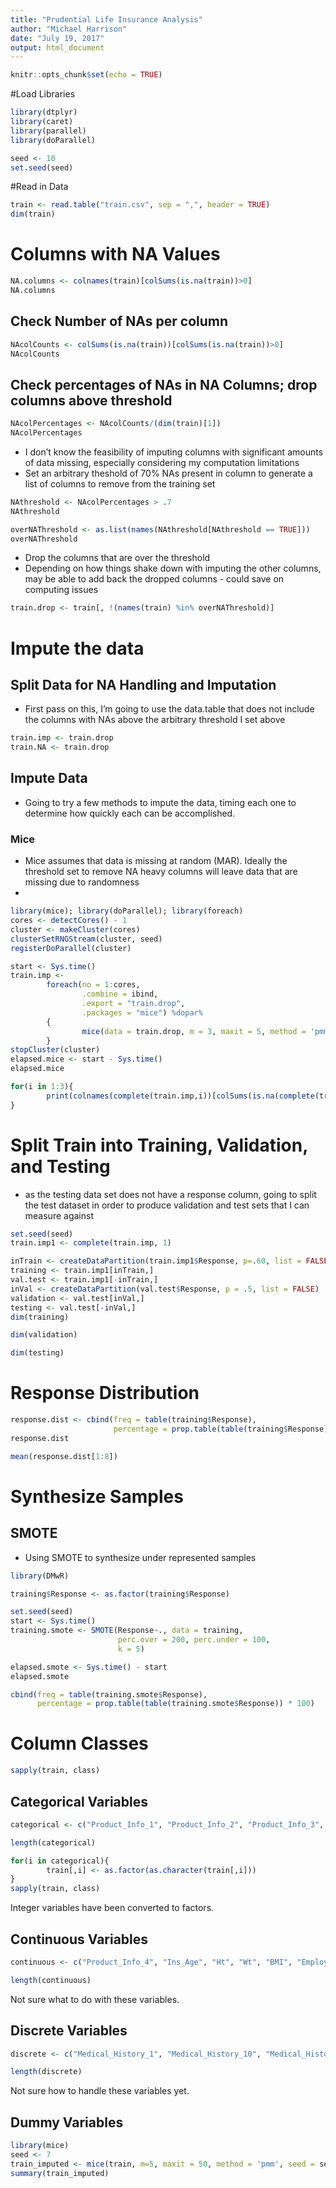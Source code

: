 ```yaml
---
title: "Prudential Life Insurance Analysis"
author: "Michael Harrison"
date: "July 19, 2017"
output: html_document
---
```


```r
knitr::opts_chunk$set(echo = TRUE)
```

#Load Libraries
```r
library(dtplyr)
library(caret)
library(parallel)
library(doParallel)

seed <- 10
set.seed(seed)
```

#Read in Data
```r
train <- read.table("train.csv", sep = ",", header = TRUE)
dim(train)
```

# Columns with NA Values

```r
NA.columns <- colnames(train)[colSums(is.na(train))>0]
NA.columns
```

## Check Number of NAs per column
```r
NAcolCounts <- colSums(is.na(train))[colSums(is.na(train))>0]
NAcolCounts
```
## Check percentages of NAs in NA Columns; drop columns above threshold

```r
NAcolPercentages <- NAcolCounts/(dim(train)[1])
NAcolPercentages
```

- I don't know the feasibility of imputing columns with significant amounts of data missing, especially considering my computation limitations
- Set an arbitrary theshold of 70% NAs present in column to generate a list of columns to remove from the training set

```r
NAthreshold <- NAcolPercentages > .7
NAthreshold
```

```r
overNAThreshold <- as.list(names(NAthreshold[NAthreshold == TRUE]))
overNAThreshold
```

- Drop the columns that are over the threshold
- Depending on how things shake down with imputing the other columns, may be able to add back the dropped columns - could save on computing issues

```r
train.drop <- train[, !(names(train) %in% overNAThreshold)]
```

# Impute the data

## Split Data for NA Handling and Imputation
- First pass on this, I'm going to use the data.table that does not include the columns with NAs above the arbitrary threshold I set above

```r
train.imp <- train.drop
train.NA <- train.drop
```

## Impute Data

- Going to try a few methods to impute the data, timing each one to determine how quickly each can be accomplished.

### Mice

- Mice assumes that data is missing at random (MAR). Ideally the threshold set to remove NA heavy columns will leave data that are missing due to randomness
- 
```r
library(mice); library(doParallel); library(foreach)
cores <- detectCores() - 1
cluster <- makeCluster(cores)
clusterSetRNGStream(cluster, seed)
registerDoParallel(cluster)

start <- Sys.time()
train.imp <- 
        foreach(no = 1:cores,
                .combine = ibind,
                .export = "train.drop",
                .packages = "mice") %dopar% 
        {
                mice(data = train.drop, m = 3, maxit = 5, method = 'pmm', seed = seed)
        }
stopCluster(cluster)
elapsed.mice <- start - Sys.time()
elapsed.mice
```

```r
for(i in 1:3){
        print(colnames(complete(train.imp,i))[colSums(is.na(complete(train.imp,i))>0)])
}
```



# Split Train into Training, Validation, and Testing
- as the testing data set does not have a response column, going to split the test dataset in order to produce validation and test sets that I can measure against

```r
set.seed(seed)
train.imp1 <- complete(train.imp, 1)

inTrain <- createDataPartition(train.imp1$Response, p=.60, list = FALSE)
training <- train.imp1[inTrain,]
val.test <- train.imp1[-inTrain,]
inVal <- createDataPartition(val.test$Response, p = .5, list = FALSE)
validation <- val.test[inVal,]
testing <- val.test[-inVal,]
dim(training)
```
```r
dim(validation)
```
```r
dim(testing)
```


# Response Distribution
```r
response.dist <- cbind(freq = table(training$Response), 
                       percentage = prop.table(table(training$Response)) * 100)
response.dist

```

```r
mean(response.dist[1:8])
```


# Synthesize Samples
## SMOTE
- Using SMOTE to synthesize under represented samples

```r
library(DMwR)

training$Response <- as.factor(training$Response)

set.seed(seed)
start <- Sys.time()
training.smote <- SMOTE(Response~., data = training, 
                        perc.over = 200, perc.under = 100,
                        k = 5)

elapsed.smote <- Sys.time() - start
elapsed.smote
```

```r
cbind(freq = table(training.smote$Response), 
      percentage = prop.table(table(training.smote$Response)) * 100)
```



# Column Classes
```r
sapply(train, class)
```
## Categorical Variables
```r
categorical <- c("Product_Info_1", "Product_Info_2", "Product_Info_3", "Product_Info_5", "Product_Info_6", "Product_Info_7", "Employment_Info_2", "Employment_Info_3", "Employment_Info_5", "InsuredInfo_1", "InsuredInfo_2", "InsuredInfo_3", "InsuredInfo_4", "InsuredInfo_5", "InsuredInfo_6", "InsuredInfo_7", "Insurance_History_1", "Insurance_History_2", "Insurance_History_3", "Insurance_History_4", "Insurance_History_7", "Insurance_History_8", "Insurance_History_9", "Family_Hist_1", "Medical_History_2", "Medical_History_3", "Medical_History_4", "Medical_History_5", "Medical_History_6", "Medical_History_7", "Medical_History_8", "Medical_History_9", "Medical_History_11", "Medical_History_12", "Medical_History_13", "Medical_History_14", "Medical_History_16", "Medical_History_17", "Medical_History_18", "Medical_History_19", "Medical_History_20", "Medical_History_21", "Medical_History_22", "Medical_History_23", "Medical_History_25", "Medical_History_26", "Medical_History_27", "Medical_History_28", "Medical_History_29", "Medical_History_30", "Medical_History_31", "Medical_History_33", "Medical_History_34", "Medical_History_35", "Medical_History_36", "Medical_History_37", "Medical_History_38", "Medical_History_39", "Medical_History_40", "Medical_History_41")

length(categorical)
```

```r
for(i in categorical){
        train[,i] <- as.factor(as.character(train[,i]))
}
sapply(train, class)
```




Integer variables have been converted to factors.


## Continuous Variables
```r
continuous <- c("Product_Info_4", "Ins_Age", "Ht", "Wt", "BMI", "Employment_Info_1", "Employment_Info_4", "Employment_Info_6", "Insurance_History_5", "Family_Hist_2", "Family_Hist_3", "Family_Hist_4", "Family_Hist_5")

length(continuous)
```


Not sure what to do with these variables.


## Discrete Variables

```r
discrete <- c("Medical_History_1", "Medical_History_10", "Medical_History_15", "Medical_History_24", "Medical_History_32")

length(discrete)
```


Not sure how to handle these variables yet.


## Dummy Variables


```r
library(mice)
seed <- 7
train_imputed <- mice(train, m=5, maxit = 50, method = 'pmm', seed = seed)
summary(train_imputed)
```




